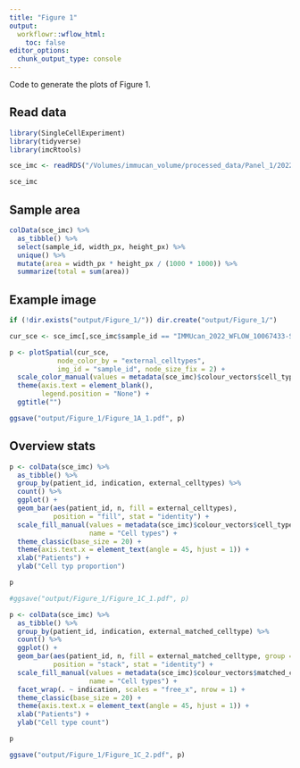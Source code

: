 ```yaml
---
title: "Figure 1"
output:
  workflowr::wflow_html:
    toc: false
editor_options:
  chunk_output_type: console
---
```


Code to generate the plots of Figure 1.

## Read data

```r
library(SingleCellExperiment)
library(tidyverse)
library(imcRtools)

sce_imc <- readRDS("/Volumes/immucan_volume/processed_data/Panel_1/2022_WORKFLOW/IMC/Rout/sce.rds")

sce_imc
```

## Sample area

```r
colData(sce_imc) %>%
  as_tibble() %>%
  select(sample_id, width_px, height_px) %>%
  unique() %>%
  mutate(area = width_px * height_px / (1000 * 1000)) %>%
  summarize(total = sum(area))
```

## Example image

```r
if (!dir.exists("output/Figure_1/")) dir.create("output/Figure_1/")

cur_sce <- sce_imc[,sce_imc$sample_id == "IMMUcan_2022_WFLOW_10067433-SPECT-VAR-TIS-01-IMC-01_001"]

p <- plotSpatial(cur_sce, 
            node_color_by = "external_celltypes",
            img_id = "sample_id", node_size_fix = 2) +
  scale_color_manual(values = metadata(sce_imc)$colour_vectors$cell_types) +
  theme(axis.text = element_blank(),
        legend.position = "None") +
  ggtitle("")

ggsave("output/Figure_1/Figure_1A_1.pdf", p)
```

## Overview stats

```r
p <- colData(sce_imc) %>%
  as_tibble() %>%
  group_by(patient_id, indication, external_celltypes) %>%
  count() %>%
  ggplot() + 
  geom_bar(aes(patient_id, n, fill = external_celltypes), 
           position = "fill", stat = "identity") +
  scale_fill_manual(values = metadata(sce_imc)$colour_vectors$cell_types,
                    name = "Cell types") +
  theme_classic(base_size = 20) + 
  theme(axis.text.x = element_text(angle = 45, hjust = 1)) +
  xlab("Patients") +
  ylab("Cell typ proportion")

p

#ggsave("output/Figure_1/Figure_1C_1.pdf", p)

p <- colData(sce_imc) %>%
  as_tibble() %>%
  group_by(patient_id, indication, external_matched_celltype) %>%
  count() %>%
  ggplot() + 
  geom_bar(aes(patient_id, n, fill = external_matched_celltype, group = indication), 
           position = "stack", stat = "identity") +
  scale_fill_manual(values = metadata(sce_imc)$colour_vectors$matched_celltype,
                    name = "Cell types") +
  facet_wrap(. ~ indication, scales = "free_x", nrow = 1) +
  theme_classic(base_size = 20) + 
  theme(axis.text.x = element_text(angle = 45, hjust = 1)) +
  xlab("Patients") +
  ylab("Cell type count")

p

ggsave("output/Figure_1/Figure_1C_2.pdf", p)
```
